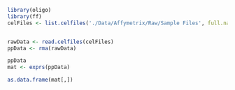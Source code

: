 ```r

library(oligo)
library(ff)
celFiles <- list.celfiles('./Data/Affymetrix/Raw/Sample Files', full.names=TRUE)


rawData <- read.celfiles(celFiles)
ppData <- rma(rawData)

```


```r
ppData
mat <- exprs(ppData)

```

```r
as.data.frame(mat[,])
```

